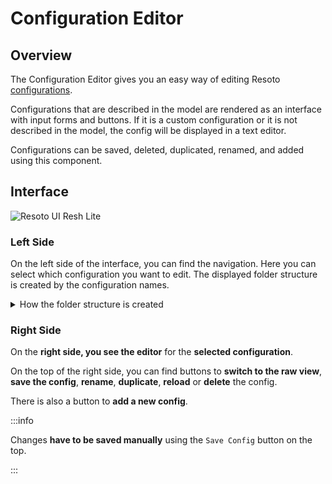 # Configuration Editor

## Overview

The Configuration Editor gives you an easy way of editing Resoto [configurations](../configuration/index.mdx).

Configurations that are described in the model are rendered as an interface with input forms and buttons. If it is a custom configuration or it is not described in the model, the config will be displayed in a text editor.

Configurations can be saved, deleted, duplicated, renamed, and added using this component.

## Interface

![Resoto UI Resh Lite](./img/resoto-ui-config-editor.jpg)

### Left Side

On the left side of the interface, you can find the navigation. Here you can select which configuration you want to edit. The displayed folder structure is created by the configuration names.

<details>
<summary>How the folder structure is created</summary>
<div>

- config: `resoto.core`

  resulting structure:

  ```
  root
    > core *
  ```

- config: `resoto.core.commands`

  resulting structure:

  ```
  root
    > core
        > commands *
  ```

- config: `resoto.ui.dashboard.example_dashboard`

  resulting structure:

  ```
  root
    > ui
        > dashboard
           > example_dashboard *
  ```

</div>
</details>

### Right Side

On the **right side, you see the editor** for the **selected configuration**.

On the top of the right side, you can find buttons to **switch to the raw view**, **save the config**, **rename**, **duplicate**, **reload** or **delete** the config.

There is also a button to **add a new config**.

:::info

Changes **have to be saved manually** using the `Save Config` button on the top.

:::
